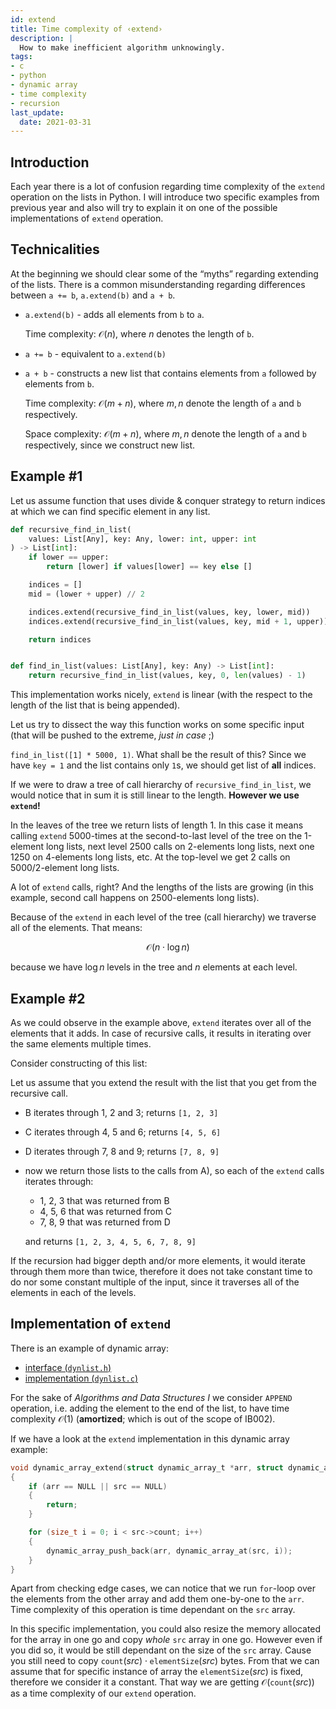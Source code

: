 ```yaml
---
id: extend
title: Time complexity of ‹extend›
description: |
  How to make inefficient algorithm unknowingly.
tags:
- c
- python
- dynamic array
- time complexity
- recursion
last_update:
  date: 2021-03-31
---
```



## Introduction

Each year there is a lot of confusion regarding time complexity of the `extend` operation on the lists in Python. I will introduce two specific examples from previous year and also will try to explain it on one of the possible implementations of `extend` operation.

## Technicalities

At the beginning we should clear some of the “myths” regarding extending of the lists. There is a common misunderstanding regarding differences between `a += b`, `a.extend(b)` and `a + b`.

- `a.extend(b)` - adds all elements from `b` to `a`.

  Time complexity: $\mathcal{O}(n)$, where $n$ denotes the length of `b`.

- `a += b` - equivalent to `a.extend(b)`

- `a + b` - constructs a new list that contains elements from `a` followed by
  elements from `b`.

  Time complexity: $\mathcal{O}(m + n)$, where $m, n$ denote the length of
  `a` and `b` respectively.

  Space complexity: $\mathcal{O}(m + n)$, where $m, n$ denote the length of
  `a` and `b` respectively, since we construct new list.

## Example #1

Let us assume function that uses divide & conquer strategy to return indices at which we can find specific element in any list.

```py showLineNumbers
def recursive_find_in_list(
    values: List[Any], key: Any, lower: int, upper: int
) -> List[int]:
    if lower == upper:
        return [lower] if values[lower] == key else []

    indices = []
    mid = (lower + upper) // 2

    indices.extend(recursive_find_in_list(values, key, lower, mid))
    indices.extend(recursive_find_in_list(values, key, mid + 1, upper))

    return indices


def find_in_list(values: List[Any], key: Any) -> List[int]:
    return recursive_find_in_list(values, key, 0, len(values) - 1)
```

This implementation works nicely, `extend` is linear (with the respect to the length of the list that is being appended).

Let us try to dissect the way this function works on some specific input (that will be pushed to the extreme, _just in case_ ;)

`find_in_list([1] * 5000, 1)`. What shall be the result of this? Since we have `key = 1` and the list contains only `1`s, we should get list of **all** indices.

If we were to draw a tree of call hierarchy of `recursive_find_in_list`, we would notice that in sum it is still linear to the length. **However we use `extend`!**

In the leaves of the tree we return lists of length 1. In this case it means calling `extend` 5000-times at the second-to-last level of the tree on the 1-element long lists, next level 2500 calls on 2-elements long lists, next one 1250 on 4-elements long lists, etc. At the top-level we get 2 calls on 5000/2-element long lists.

A lot of `extend` calls, right? And the lengths of the lists are growing (in this example, second call happens on 2500-elements long lists).

Because of the `extend` in each level of the tree (call hierarchy) we traverse all of the elements. That means:

$$
\mathcal{O}(n \cdot \log n)
$$

because we have $\log n$ levels in the tree and $n$ elements at each level.

## Example #2

As we could observe in the example above, `extend` iterates over all of the elements that it adds. In case of recursive calls, it results in iterating over the same elements multiple times.

Consider constructing of this list:

<ThemedSVG
  source="/files/ib002/extend/construction"
  alt="Rendered construction of the list"
/>

Let us assume that you extend the result with the list that you get from the recursive call.

- B iterates through 1, 2 and 3; returns `[1, 2, 3]`
- C iterates through 4, 5 and 6; returns `[4, 5, 6]`
- D iterates through 7, 8 and 9; returns `[7, 8, 9]`
- now we return those lists to the calls from A), so each of the `extend` calls iterates through:

  - 1, 2, 3 that was returned from B
  - 4, 5, 6 that was returned from C
  - 7, 8, 9 that was returned from D

  and returns `[1, 2, 3, 4, 5, 6, 7, 8, 9]`

If the recursion had bigger depth and/or more elements, it would iterate through them more than twice, therefore it does not take constant time to do nor some constant multiple of the input, since it traverses all of the elements in each of the levels.

## Implementation of `extend`

There is an example of dynamic array:

- [interface (`dynlist.h`)](pathname:///files/ib002/extend/dynlist.h)
- [implementation (`dynlist.c`)](pathname:///files/ib002/extend/dynlist.c)

For the sake of _Algorithms and Data Structures I_ we consider `APPEND` operation, i.e. adding the element to the end of the list, to have time complexity $\mathcal{O}(1)$ (**amortized**; which is out of the scope of IB002).

If we have a look at the `extend` implementation in this dynamic array example:

```c showLineNumbers
void dynamic_array_extend(struct dynamic_array_t *arr, struct dynamic_array_t *src)
{
    if (arr == NULL || src == NULL)
    {
        return;
    }

    for (size_t i = 0; i < src->count; i++)
    {
        dynamic_array_push_back(arr, dynamic_array_at(src, i));
    }
}
```

Apart from checking edge cases, we can notice that we run `for`-loop over the elements from the other array and add them one-by-one to the `arr`. Time complexity of this operation is time dependant on the `src` array.

In this specific implementation, you could also resize the memory allocated for the array in one go and copy _whole_ `src` array in one go. However even if you did so, it would be still dependant on the size of the `src` array. Cause you still need to copy $\texttt{count}(src) \cdot \texttt{elementSize}(src)$ bytes. From that we can assume that for specific instance of array the $\texttt{elementSize}(src)$ is fixed, therefore we consider it a constant. That way we are getting $\mathcal{O}(\texttt{count}(src))$ as a time complexity of our `extend` operation.
